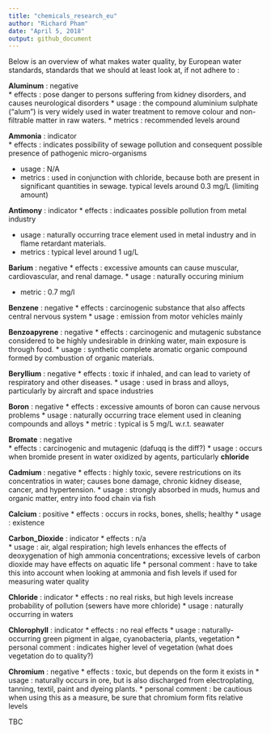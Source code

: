 ```yaml
---
title: "chemicals_research_eu"
author: "Richard Pham"
date: "April 5, 2018"
output: github_document
---
```

Below is an overview of what makes water quality, by European water standards, standards 
that we should at least look at, if not adhere to : 

__Aluminum__ : negative  
* effects : pose danger to persons suffering from kidney disorders, and 
            causes neurological disorders 
* usage :
  the compound aluminium sulphate ("alum") is very widely used in
  water treatment to remove colour and non-filtrable matter in raw
  waters.
* metrics : recommended levels around 

__Ammonia__ : indicator  
* effects : indicates possibility of sewage pollution and consequent 
            possible presence of pathogenic micro-organisms
 
* usage : N/A 
* metrics : used in conjunction with chloride, because both are present
            in significant quantities in sewage.
            typical levels around 0.3 mg/L (limiting amount)

__Antimony__ : indicator 
* effects : indicaates possible pollution from metal industry 

* usage : naturally occurring trace element used in metal industry and in
          flame retardant materials. 
* metrics : typical level around 1 ug/L 

__Barium__ : negative 
* effects : excessive amounts can cause muscular, cardiovascular, and 
            renal damage. 
* usage : naturally occuring minium 

* metric : 0.7 mg/l 

__Benzene__ : negative 
* effects : carcinogenic substance that also affects central nervous 
            system 
* usage : emission from motor vehicles mainly 

__Benzoapyrene__ : negative 
* effects : carcinogenic and mutagenic substance considered to be highly 
            undesirable in drinking water, main exposure is through 
            food.
* usage : synthetic complete aromatic organic compound formed by 
          combustion of organic materials.  

__Beryllium__ : negative 
* effects : toxic if inhaled, and can lead to variety of respiratory and 
            other diseases. 
* usage : used in brass and alloys, particularly by aircraft and space 
          industries

__Boron__ : negative 
* effects : excessive amounts of boron can cause nervous problems 
* usage : naturally occurring trace element used in cleaning compounds 
          and alloys 
* metric : typical is 5 mg/L w.r.t. seawater 

__Bromate__ : negative  
* effects : carcinogenic and mutagenic (dafuqq is the diff?)
* usage : occurs when bromide present in water oxidized by agents, particularly **chloride**

__Cadmium__ : negative 
* effects : highly toxic, severe restricutions on its concentratios in 
            water; causes bone damage, chronic kidney disease, cancer, 
            and hypertension. 
* usage : strongly absorbed in muds, humus and organic matter, entry 
          into food chain via fish 

__Calcium__ : positive 
* effects : occurs in rocks, bones, shells; healthy 
* usage : existence 

__Carbon_Dioxide__ : indicator 
* effects : n/a  
* usage : air, algal respiration; high levels enhances the effects of deoxygenation of high ammonia concentrations; excessive levels of carbon dioxide may have effects on aquatic life 
* personal comment : have to take this into account when looking at 
                     ammonia and fish levels if used for measuring water
                     quality 

__Chloride__ : indicator 
* effects : no real risks, but high levels increase probability of 
            pollution (sewers have more chloride)
* usage : naturally occurring in waters

__Chlorophyll__ : indicator 
* effects : no real effects 
* usage : naturally-occurring green pigment in algae, cyanobacteria, 
            plants, vegetation 
* personal comment : indicates higher level of vegetation (what does 
                     vegetation do to quality?) 

__Chromium__ : negative 
* effects : toxic, but depends on the form it exists in 
* usage : naturally occurs in ore, but is also discharged from 
          electroplating, tanning, textil, paint and dyeing plants. 
* personal comment : be cautious when using this as a measure, be sure 
                     that chromium form fits relative levels 

TBC